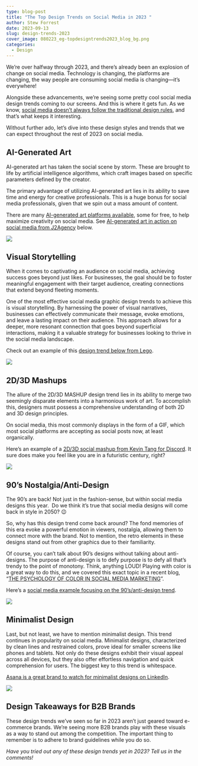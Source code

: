 ```yaml
---
type: blog-post
title: "The Top Design Trends on Social Media in 2023 "
author: Stew Forrest
date: 2023-09-13
slug: design-trends-2023
cover_image: 080223_eg-topdesigntrends2023_blog_bg.png
categories:
  - Design
---
```

We’re over halfway through 2023, and there’s already been an explosion of change on social media. Technology is changing, the platforms are changing, the way people are consuming social media is changing—it’s everywhere! 

Alongside these advancements, we’re seeing some pretty cool social media design trends coming to our screens. And this is where it gets fun. As we know, [social media doesn’t always follow the traditional design rules](https://brandglue.com/blog/5-ways-social-media-defies-traditional-design-rules/), and that’s what keeps it interesting. 

Without further ado, let’s dive into these design styles and trends that we can expect throughout the rest of 2023 on social media. 

## AI-Generated Art

AI-generated art has taken the social scene by storm. These are brought to life by artificial intelligence algorithms, which craft images based on specific parameters defined by the creator. 

The primary advantage of utilizing AI-generated art lies in its ability to save time and energy for creative professionals. This is a huge bonus for social media professionals, given that we spin out a mass amount of content. 

There are many [AI-generated art platforms available](https://www.producthunt.com/stories/free-ai-art-generators), some for free, to help maximize creativity on social media. See [AI-generated art in action on social media from J2Agency](https://www.instagram.com/p/CslAF-atwCG/?img_index=1) below. 

![](https://lh4.googleusercontent.com/J9fDzpyeEMAkZ1ISigFGsA0VYQxjMUFeUvOll_URgWiR-xhEss8j7-hu1J9U0Ipn8tOX3d2srT9YnQh9ZVqqlywYfnFBkf58bJbaHv1rv0nzgyww9HaqmSU8qs-lx8k7Q6C2XIn8s5_Hn732z7Bjot0)

## Visual Storytelling

When it comes to captivating an audience on social media, achieving success goes beyond just likes. For businesses, the goal should be to foster meaningful engagement with their target audience, creating connections that extend beyond fleeting moments.

One of the most effective social media graphic design trends to achieve this is visual storytelling. By harnessing the power of visual narratives, businesses can effectively communicate their message, evoke emotions, and leave a lasting impact on their audience. This approach allows for a deeper, more resonant connection that goes beyond superficial interactions, making it a valuable strategy for businesses looking to thrive in the social media landscape.

Check out an example of this [design trend below from Lego](https://www.instagram.com/p/CqlOV-fM_cC/). 

![](https://lh4.googleusercontent.com/mav8LA8jXlYh8cvEoWr4xCE22VaZ_b0P7TXopErPa78ZaW949dqiejqS3g_LGXcfMjMiWuZEYGMPsA0IGYTIW0uYc7arN0J3AO9-n1ltIoTdt3WpydqzRa48deFc7osvBIVXbQHktzh3vVQUeDmo0zY)

## 2D/3D Mashups

The allure of the 2D/3D MASHUP design trend lies in its ability to merge two seemingly disparate elements into a harmonious work of art. To accomplish this, designers must possess a comprehensive understanding of both 2D and 3D design principles.

On social media, this most commonly displays in the form of a GIF, which most social platforms are accepting as social posts now, at least organically. 

Here’s an example of a [2D/3D social mashup from Kevin Tang for Discord](https://dribbble.com/shots/14543905-Discord-Assistant-exe). It sure does make you feel like you are in a futuristic century, right?

![](https://lh3.googleusercontent.com/muRpzPw9NB6GKhIPR8tmUI_4qfppouQWt74qnSI1tph2JN9BQRoewQWO1vUy1R9KMGUtxuEHue0NUl735iaNlr2WJthc2GPzjCfe-64zxtzUESbw_BoXdVK2ngCUa-L2EFhx_OBhQQmCYWfH5A3kPTY)

## 90’s Nostalgia/Anti-Design 

The 90’s are back! Not just in the fashion-sense, but within social media designs this year.  Do we think it’s true that social media designs will come back in style in 2050? 😉

So, why has this design trend come back around? The fond memories of this era evoke a powerful emotion in viewers, nostalgia, allowing them to connect more with the brand. Not to mention, the retro elements in these designs stand out from other graphics due to their familiarity. 

Of course, you can’t talk about 90’s designs without talking about anti-designs. The purpose of anti-design is to defy purpose is to defy all that’s trendy to the point of monotony. Think, anything LOUD! Playing with color is a great way to do this, and we covered this exact topic in a recent blog, “[THE PSYCHOLOGY OF COLOR IN SOCIAL MEDIA MARKETING](https://brandglue.com/blog/psychology-color-social-media-marketing/)”. 

Here’s a [social media example focusing on the 90’s/anti-design trend](https://dribbble.com/shots/10892509-Yoon-Homepage-Conspire-01). 

![](https://lh3.googleusercontent.com/EbMpV-rUziVLyhunC4db__64G-qWWNG0C4E8PHakyEERR6lx2dRCvlqIZwffkvIDXObNIT-PQpkOmKGqi5dAFwPTLKoXjXN4AobV9ZB6iUeg2pA3ReClyBFbfHvyl2ZNc_ueaHMnl0Wj-1xhqmT4K_o)

## Minimalist Design

Last, but not least, we have to mention minimalist design. This trend continues in popularity on social media. Minimalist designs, characterized by clean lines and restrained colors, prove ideal for smaller screens like phones and tablets. Not only do these designs exhibit their visual appeal across all devices, but they also offer effortless navigation and quick comprehension for users. The biggest key to this trend is whitespace.

[Asana is a great brand to watch for minimalist designs on LinkedIn](https://www.linkedin.com/posts/asana_tldr-asana-keyboard-shortcuts-activity-7085649155636789248-TQx9?utm_source=share&utm_medium=member_desktop). 

![](https://lh3.googleusercontent.com/EHDLL12TDBpj2QqUZSsJSeR49tB3NcVK1MdUs_TXWnjCzJE4XFiHuFVjaW5TFNlaHM_x9yUeWIcUrai_1L3JCGL4vIlAt92rsc57Ro2FxMVISjtmZIfUG59Hrhth4MwKv1OfZ2thzGm2xqKohqbTRg0)

## Design Takeaways for B2B Brands 

These design trends we’ve seen so far in 2023 aren’t just geared toward e-commerce brands. We’re seeing more B2B brands play with these visuals as a way to stand out among the competition. The important thing to remember is to adhere to brand guidelines while you do so. 

*Have you tried out any of these design trends yet in 2023? Tell us in the comments!*
